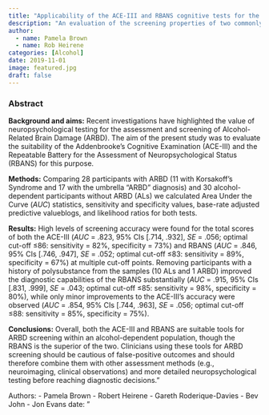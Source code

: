 ```yaml
---
title: "Applicability of the ACE-III and RBANS cognitive tests for the detection of Alcohol-Related Brain Damage"
description: "An evaluation of the screening properties of two commonly used cognitive tests for alcohol-related cognitive impairments"
author:
  - name: Pamela Brown
  - name: Rob Heirene
categories: [Alcohol] 
date: 2019-11-01
image: featured.jpg
draft: false 
---
```


### Abstract

**Background and aims:** Recent investigations have highlighted the value of neuropsychological testing for the assessment and screening of Alcohol-Related Brain Damage (ARBD). The aim of the present study was to evaluate the suitability of the Addenbrooke's Cognitive Examination (ACE-III) and the Repeatable Battery for the Assessment of Neuropsychological Status (RBANS) for this purpose.

**Methods:** Comparing 28 participants with ARBD (11 with Korsakoff's Syndrome and 17 with the umbrella "ARBD" diagnosis) and 30 alcohol-dependent participants without ARBD (ALs) we calculated Area Under the Curve (*AUC*) statistics, sensitivity and specificity values, base-rate adjusted predictive valueblogs, and likelihood ratios for both tests.

**Results:** High levels of screening accuracy were found for the total scores of both the ACE-III (*AUC* = .823, 95% CIs \[.714, .932\], *SE* = .056; optimal cut-off ≤86: sensitivity = 82%, specificity = 73%) and RBANS (*AUC* = .846, 95% CIs \[.746, .947\], *SE* = .052; optimal cut-off ≤83: sensitivity = 89%, specificity = 67%) at multiple cut-off points. Removing participants with a history of polysubstance from the samples (10 ALs and 1 ARBD) improved the diagnostic capabilities of the RBANS substantially (*AUC* = .915, 95% CIs \[.831, .999\], *SE* = .043; optimal cut-off ≤85: sensitivity = 98%, specificity = 80%), while only minor improvements to the ACE-III's accuracy were observed (*AUC* = .854, 95% CIs \[.744, .963\], *SE* = .056; optimal cut-off ≤88: sensitivity = 85%, specificity = 75%).

**Conclusions:** Overall, both the ACE-III and RBANS are suitable tools for ARBD screening within an alcohol-dependent population, though the RBANS is the superior of the two. Clinicians using these tools for ARBD screening should be cautious of false-positive outcomes and should therefore combine them with other assessment methods (e.g., neuroimaging, clinical observations) and more detailed neuropsychological testing before reaching diagnostic decisions."\

Authors: - Pamela Brown - Robert Heirene - Gareth Roderique-Davies - Bev John - Jon Evans date: "
